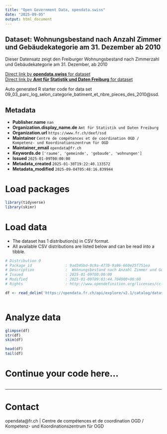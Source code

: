```yaml
---
title: "Open Government Data, opendata.swiss"
date: "2025-09-05"
output: html_document
---
```


## Dataset: Wohnungsbestand nach Anzahl Zimmer und Gebäudekategorie am 31. Dezember ab 2010

Dieser Datensatz zeigt den Freiburger Wohnungsbestand nach Zimmerzahl und Gebäudekategorie am 31. Dezember, ab 2010

[Direct link by **opendata.swiss** for dataset](https://opendata.swiss/de/dataset/wohnungsbestand-nach-anzahl-zimmer-und-gebaudekategorie-am-31-dezember-ab-2010)<br>
[Direct link by **Amt für Statistik und Daten Freiburg** for dataset](https://opendata.fr.ch/explore/dataset/09_03_parc_log_selon_categorie_batiment_et_nbre_pieces_des_2010/)

Auto generated R starter code for data set 09_03_parc_log_selon_categorie_batiment_et_nbre_pieces_des_2010@ssd.

## Metadata

- **Publisher.name** `nan`
- **Organization.display_name.de** `Amt für Statistik und Daten Freiburg`
- **Organization.url** `https://www.fr.ch/deef/ssd`
- **Maintainer** `Centre de compétences et de coordination OGD / Kompetenz- und Koordinationszentrum für OGD`
- **Maintainer_email** `opendata@fr.ch`
- **Keywords.de** `['raume', 'gemeinde', 'gebaude', 'wohnungen']`
- **Issued** `2025-01-09T00:00:00`
- **Metadata_created** `2025-01-30T19:22:40.133572`
- **Metadata_modified** `2025-09-04T05:48:16.839944`


# Load packages

```r

library(tidyverse)
library(skimr)

```

# Load data

-   The dataset has 1 distribution(s) in CSV format.
-   All available CSV distributions are listed below and can be read into a tibble.

```r

# Distribution 0
# Package_id               : 9ad345bd-0c9a-4770-9a96-660e25f751ea
# Description              :  Wohnungsbestand nach Anzahl Zimmer und Gebäudekategorie am 31. Dezember ab 2010 (csv)
# Issued                   : 2025-01-09T00:00:00
# Modified                 : 2025-01-09T09:03:44.704000+00:00
# Rights                   : http://www.opendefinition.org/licenses/cc-by-sa

df <- read_delim('https://opendata.fr.ch/api/explore/v2.1/catalog/datasets/09_03_parc_log_selon_categorie_batiment_et_nbre_pieces_des_2010/exports/csv?use_labels=true')



```

# Analyze data

```r

glimpse(df)
str(df)
skim(df)

head(df)
tail(df)

```

# Continue your code here...

```r

```

------------------------------------------------------------------------

# Contact

opendata@fr.ch | Centre de compétences et de coordination OGD / Kompetenz- und Koordinationszentrum für OGD
